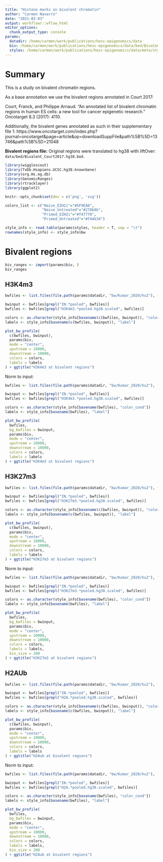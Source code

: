 ```yaml
---
title: "Histone marks on bivalent chromatin"
author: "Carmen Navarro"
date: "2021-02-03"
output: workflowr::wflow_html
editor_options:
  chunk_output_type: console
params:
  datadir: /home/carmen/work/publications/hesc-epigenomics/data
  biv: /home/carmen/work/publications/hesc-epigenomics/data/bed/Bivalent_Court2017.hg38.bed
  styles: /home/carmen/work/publications/hesc-epigenomics/data/meta/style_info.csv
---
```


# Summary

This is a study on bivalent chromatin regions.

As a base annotation we use the bivalent regions annotated in Court 2017:

Court, Franck, and Philippe Arnaud. "An annotated list of bivalent chromatin
regions in human ES cells: a new tool for cancer epigenetic research."
Oncotarget 8.3 (2017): 4110.

Additionally, the bivalent genes annotated as such in their supplementary
file 1: https://www.oncotarget.com/index.php?journal=oncotarget&page=article&op=downloadSuppFile&path%5B%5D=13746&path%5B%5D=21048

**Bivalent regions file:** Original regions were translated to hg38 with 
liftOver: `data/bed/Bivalent_Court2017.hg38.bed`.

```r
library(wigglescout)
library(TxDb.Hsapiens.UCSC.hg38.knownGene)
library(org.Hs.eg.db)
library(GenomicRanges)
library(rtracklayer)
library(ggplot2)

knitr::opts_chunk$set(dev = c('png', 'svg'))
```

```r
colors_list <- c("Naive_EZH2i"="#5F9EA0",
                 "Naive_Untreated"="#278b8b",
                 "Primed_EZH2i"="#f47770",
                 "Primed_Untreated"="#f44b34")

style_info <- read.table(params$styles, header = T, sep = "\t")
rownames(style_info) <- style_info$bw
```

# Bivalent regions
```r
biv_ranges <- import(params$biv, )
biv_ranges
``` 


## H3K4m3 

```r
bwfiles <- list.files(file.path(params$datadir, "bw/Kumar_2020/hu2"), full.names = T)

bwinput <- bwfiles[grepl("IN.*pooled", bwfiles)]
bwfiles <- bwfiles[grepl("H3K4m3.*pooled.hg38.scaled", bwfiles)]

colors <- as.character(style_info[basename(c(bwfiles, bwinput)), "color_cond"])
labels <- style_info[basename(c(bwfiles, bwinput)), "label"]

plot_bw_profile(
  c(bwfiles, bwinput),
  params$biv,
  mode = "center",
  upstream = 10000,
  downstream = 10000,
  colors = colors,
  labels = labels
) + ggtitle("H3K4m3 at bivalent regions")

``` 

Norm to input:

```r
bwfiles <- list.files(file.path(params$datadir, "bw/Kumar_2020/hu2"), full.names = T)

bwinput <- bwfiles[grepl("IN.*pooled", bwfiles)]
bwfiles <- bwfiles[grepl("H3K4m3.*pooled.hg38.scaled", bwfiles)]

colors <- as.character(style_info[basename(bwfiles), "color_cond"])
labels <- style_info[basename(bwfiles), "label"]

plot_bw_profile(
  bwfiles,
  bg_bwfiles = bwinput,
  params$biv,
  mode = "center",
  upstream = 10000,
  downstream = 10000,
  colors = colors,
  labels = labels
) + ggtitle("H3K4m3 at bivalent regions")

``` 

## H3K27m3

```r
bwfiles <- list.files(file.path(params$datadir, "bw/Kumar_2020/hu2"), full.names = T)

bwinput <- bwfiles[grepl("IN.*pooled", bwfiles)]
bwfiles <- bwfiles[grepl("H3K27m3.*pooled.hg38.scaled", bwfiles)]

colors <- as.character(style_info[basename(c(bwfiles, bwinput)), "color_cond"])
labels <- style_info[basename(c(bwfiles, bwinput)), "label"]

plot_bw_profile(
  c(bwfiles, bwinput),
  params$biv,
  mode = "center",
  upstream = 10000,
  downstream = 10000,
  colors = colors,
  labels = labels
) + ggtitle("H3K27m3 at bivalent regions")

``` 

Norm to input:

```r
bwfiles <- list.files(file.path(params$datadir, "bw/Kumar_2020/hu2"), full.names = T)

bwinput <- bwfiles[grepl("IN.*pooled", bwfiles)]
bwfiles <- bwfiles[grepl("H3K27m3.*pooled.hg38.scaled", bwfiles)]

colors <- as.character(style_info[basename(bwfiles), "color_cond"])
labels <- style_info[basename(bwfiles), "label"]

plot_bw_profile(
  bwfiles, 
  bg_bwfiles = bwinput,
  params$biv,
  mode = "center",
  upstream = 10000,
  downstream = 10000,
  colors = colors,
  labels = labels,
  bin_size = 200
) + ggtitle("H3K27m3 at bivalent regions")

``` 

## H2AUb

```r
bwfiles <- list.files(file.path(params$datadir, "bw/Kumar_2020/hu2"), full.names = T)

bwinput <- bwfiles[grepl("IN.*pooled", bwfiles)]
bwfiles <- bwfiles[grepl("H2A.*pooled.hg38.scaled", bwfiles)]

colors <- as.character(style_info[basename(c(bwfiles, bwinput)), "color_cond"])
labels <- style_info[basename(c(bwfiles, bwinput)), "label"]

plot_bw_profile(
  c(bwfiles, bwinput),
  params$biv,
  mode = "center",
  upstream = 10000,
  downstream = 10000,
  colors = colors,
  labels = labels
) + ggtitle("H2Aub at bivalent regions")

``` 

Norm to input:

```r
bwfiles <- list.files(file.path(params$datadir, "bw/Kumar_2020/hu2"), full.names = T)

bwinput <- bwfiles[grepl("IN.*pooled", bwfiles)]
bwfiles <- bwfiles[grepl("H2A.*pooled.hg38.scaled", bwfiles)]

colors <- as.character(style_info[basename(bwfiles), "color_cond"])
labels <- style_info[basename(bwfiles), "label"]

plot_bw_profile(
  bwfiles, 
  bg_bwfiles = bwinput,
  params$biv,
  mode = "center",
  upstream = 10000,
  downstream = 10000,
  colors = colors,
  labels = labels,
  bin_size = 200
) + ggtitle("H2Aub at bivalent regions")

``` 



